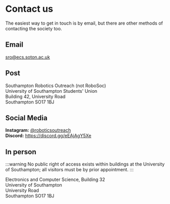 # Contact us

The easiest way to get in touch is by email, but there are other methods of contacting the society too.

## Email

[sro@ecs.soton.ac.uk](mailto:sro@ecs.soton.ac.uk)

## Post

Southampton Robotics Outreach (not RoboSoc)  
University of Southampton Students' Union  
Building 42, University Road  
Southampton SO17 1BJ

## Social Media

**Instagram:** [@roboticsoutreach](https://instagram.com/roboticsoutreach)  
**Discord:** https://discord.gg/eEAjAgY5Xe

## In person

:::warning
No public right of access exists within buildings at the University of Southampton; all visitors must be by prior appointment.
:::

Electronics and Computer Science, Building 32  
University of Southampton  
University Road  
Southampton SO17 1BJ
